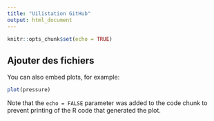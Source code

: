 ```yaml
---
title: "Uilistation GitHub"
output: html_document
---
```


```r
knitr::opts_chunk$set(echo = TRUE)
```

## Ajouter des fichiers

You can also embed plots, for example:

```r
plot(pressure)
```

Note that the `echo = FALSE` parameter was added to the code chunk to prevent printing of the R code that generated the plot.
